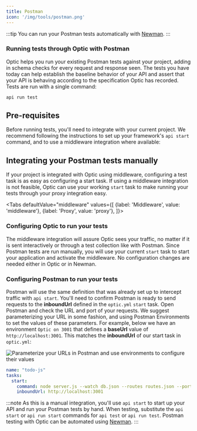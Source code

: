```yaml
---
title: Postman
icon: '/img/tools/postman.png'
---
```



:::tip
You can run your Postman tests automatically with [Newman](/reference/capture-methods/tools/newman).
:::

### Running tests through Optic with Postman

Optic helps you run your existing Postman tests against your project, adding in schema checks for every request and response seen. The tests you have today can help establish the baseline behavior of your API and assert that your API is behaving according to the specification Optic has recorded. Tests are run with a single command:

```sh
api run test
```

## Pre-requisites

Before running tests, you'll need to integrate with your current project. We recommend following the instructions to set up your framework's `api start` command, and to use a middleware integration where available:

<ShowAllFrameworks/>

## Integrating your Postman tests manually

If your project is integrated with Optic using middleware, configuring a test task is as easy as configuring a start task. If using a middleware integration is not feasible, Optic can use your working `start` task to make running your tests through your proxy integration easy.

<Tabs
defaultValue="middleware"
values={[
  {label: 'Middleware', value: 'middleware'},
  {label: 'Proxy', value: 'proxy'},
]}>
<TabItem value="middleware">

### Configuring Optic to run your tests

The middleware integration will assure Optic sees your traffic, no matter if it is sent interactively or through a test collection like with Postman. Since Postman tests are run manually, you will use your current `start` task to start your application and activate the middleware. No configuration changes are needed either in Optic or in Newman.

</TabItem>

<TabItem value="proxy">

### Configuring Postman to run your tests

Postman will use the same definition that was already set up to intercept traffic with `api start`. You'll need to confirm Postman is ready to send requests to the **inboundUrl** defined in the `optic.yml` `start` task. Open Postman and check the URL and port of your requests. We suggest parameterizing your URL in some fashion, and using Postman Environments to set the values of these parameters. For example, below we have an environment `Optic on 3001` that defines a **baseUrl** value of `http://localhost:3001`. This matches the **inboundUrl** of our start task in `optic.yml`:

<Paper elevation={2}>

![Parameterize your URLs in Postman and use environments to configure their values](/img/docs/tools-postman-parameterize.png)

</Paper>

```yml title='optic.yml'
name: "todo-js"
tasks:
  start:
    command: node server.js --watch db.json --routes routes.json --port $PORT
    inboundUrl: http://localhost:3001
```

</TabItem>
</Tabs>

:::note
As this is a manual integration, you'll use `api start` to start up your API and run your Postman tests by hand. When testing, substitute the `api start` or `api run start` commands for `api test` or `api run test`. Postman testing with Optic can be automated using [Newman](/reference/capture-methods/tools/newman).
:::